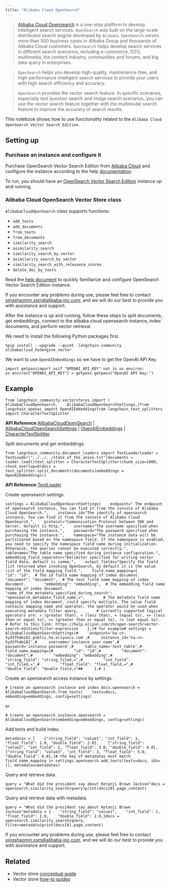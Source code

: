 ```yaml
---
title: "Alibaba Cloud OpenSearch"
---
```


> [Alibaba Cloud Opensearch](https://www.alibabacloud.com/product/opensearch) is a one-stop platform to develop intelligent search services. `OpenSearch` was built on the large-scale distributed search engine developed by `Alibaba`. `OpenSearch` serves more than 500 business cases in Alibaba Group and thousands of Alibaba Cloud customers. `OpenSearch` helps develop search services in different search scenarios, including e-commerce, O2O, multimedia, the content industry, communities and forums, and big data query in enterprises.

> `OpenSearch` helps you develop high-quality, maintenance-free, and high-performance intelligent search services to provide your users with high search efficiency and accuracy.

> `OpenSearch` provides the vector search feature. In specific scenarios, especially test question search and image search scenarios, you can use the vector search feature together with the multimodal search feature to improve the accuracy of search results.

This notebook shows how to use functionality related to the `Alibaba Cloud OpenSearch Vector Search Edition`.

## Setting up

### Purchase an instance and configure it

Purchase OpenSearch Vector Search Edition from [Alibaba Cloud](https://opensearch.console.aliyun.com) and configure the instance according to the help [documentation](https://help.aliyun.com/document_detail/463198.html?spm=a2c4g.465092.0.0.2cd15002hdwavO).

To run, you should have an [OpenSearch Vector Search Edition](https://opensearch.console.aliyun.com) instance up and running.

### Alibaba Cloud OpenSearch Vector Store class

`AlibabaCloudOpenSearch` class supports functions:

* `add_texts`
* `add_documents`
* `from_texts`
* `from_documents`
* `similarity_search`
* `asimilarity_search`
* `similarity_search_by_vector`
* `asimilarity_search_by_vector`
* `similarity_search_with_relevance_scores`
* `delete_doc_by_texts`

Read the [help document](https://www.alibabacloud.com/help/en/opensearch/latest/vector-search) to quickly familiarize and configure OpenSearch Vector Search Edition instance.

If you encounter any problems during use, please feel free to contact [xingshaomin.xsm@alibaba-inc.com](mailto:xingshaomin.xsm@alibaba-inc.com), and we will do our best to provide you with assistance and support.

After the instance is up and running, follow these steps to split documents, get embeddings, connect to the alibaba cloud opensearch instance, index documents, and perform vector retrieval.

We need to install the following Python packages first.

```
%pip install --upgrade --quiet  langchain-community alibabacloud_ha3engine_vector
```

We want to use `OpenAIEmbeddings` so we have to get the OpenAI API Key.

```
import getpassimport osif "OPENAI_API_KEY" not in os.environ:    os.environ["OPENAI_API_KEY"] = getpass.getpass("OpenAI API Key:")
```

## Example

```
from langchain_community.vectorstores import (    AlibabaCloudOpenSearch,    AlibabaCloudOpenSearchSettings,)from langchain_openai import OpenAIEmbeddingsfrom langchain_text_splitters import CharacterTextSplitter
```

**API Reference:**[AlibabaCloudOpenSearch](https://python.langchain.com/api_reference/community/vectorstores/langchain_community.vectorstores.alibabacloud_opensearch.AlibabaCloudOpenSearch.html) | [AlibabaCloudOpenSearchSettings](https://python.langchain.com/api_reference/community/vectorstores/langchain_community.vectorstores.alibabacloud_opensearch.AlibabaCloudOpenSearchSettings.html) | [OpenAIEmbeddings](https://python.langchain.com/api_reference/openai/embeddings/langchain_openai.embeddings.base.OpenAIEmbeddings.html) | [CharacterTextSplitter](https://python.langchain.com/api_reference/text_splitters/character/langchain_text_splitters.character.CharacterTextSplitter.html)

Split documents and get embeddings.

```
from langchain_community.document_loaders import TextLoaderloader = TextLoader("../../../state_of_the_union.txt")documents = loader.load()text_splitter = CharacterTextSplitter(chunk_size=1000, chunk_overlap=0)docs = text_splitter.split_documents(documents)embeddings = OpenAIEmbeddings()
```

**API Reference:**[TextLoader](https://python.langchain.com/api_reference/community/document_loaders/langchain_community.document_loaders.text.TextLoader.html)

Create opensearch settings.

```
settings = AlibabaCloudOpenSearchSettings(    endpoint=" The endpoint of opensearch instance, You can find it from the console of Alibaba Cloud OpenSearch.",    instance_id="The identify of opensearch instance, You can find it from the console of Alibaba Cloud OpenSearch.",    protocol="Communication Protocol between SDK and Server, default is http.",    username="The username specified when purchasing the instance.",    password="The password specified when purchasing the instance.",    namespace="The instance data will be partitioned based on the namespace field. If the namespace is enabled, you need to specify the namespace field name during initialization. Otherwise, the queries cannot be executed correctly.",    tablename="The table name specified during instance configuration.",    embedding_field_separator="Delimiter specified for writing vector field data, default is comma.",    output_fields="Specify the field list returned when invoking OpenSearch, by default it is the value list of the field mapping field.",    field_name_mapping={        "id": "id",  # The id field name mapping of index document.        "document": "document",  # The text field name mapping of index document.        "embedding": "embedding",  # The embedding field name mapping of index document.        "name_of_the_metadata_specified_during_search": "opensearch_metadata_field_name,=",        # The metadata field name mapping of index document, could specify multiple, The value field contains mapping name and operator, the operator would be used when executing metadata filter query,        # Currently supported logical operators are: > (greater than), < (less than), = (equal to), <= (less than or equal to), >= (greater than or equal to), != (not equal to).        # Refer to this link: https://help.aliyun.com/zh/open-search/vector-search-edition/filter-expression    },)# for example# settings = AlibabaCloudOpenSearchSettings(#     endpoint='ha-cn-5yd3fhdm102.public.ha.aliyuncs.com',#     instance_id='ha-cn-5yd3fhdm102',#     username='instance user name',#     password='instance password',#     table_name='test_table',#     field_name_mapping={#         "id": "id",#         "document": "document",#         "embedding": "embedding",#         "string_field": "string_filed,=",#         "int_field": "int_filed,=",#         "float_field": "float_field,=",#         "double_field": "double_field,="##     },# )
```

Create an opensearch access instance by settings.

```
# Create an opensearch instance and index docs.opensearch = AlibabaCloudOpenSearch.from_texts(    texts=docs, embedding=embeddings, config=settings)
```

or

```
# Create an opensearch instance.opensearch = AlibabaCloudOpenSearch(embedding=embeddings, config=settings)
```

Add texts and build index.

```
metadatas = [    {"string_field": "value1", "int_field": 1, "float_field": 1.0, "double_field": 2.0},    {"string_field": "value2", "int_field": 2, "float_field": 3.0, "double_field": 4.0},    {"string_field": "value3", "int_field": 3, "float_field": 5.0, "double_field": 6.0},]# the key of metadatas must match field_name_mapping in settings.opensearch.add_texts(texts=docs, ids=[], metadatas=metadatas)
```

Query and retrieve data.

```
query = "What did the president say about Ketanji Brown Jackson"docs = opensearch.similarity_search(query)print(docs[0].page_content)
```

Query and retrieve data with metadata.

```
query = "What did the president say about Ketanji Brown Jackson"metadata = {    "string_field": "value1",    "int_field": 1,    "float_field": 1.0,    "double_field": 2.0,}docs = opensearch.similarity_search(query, filter=metadata)print(docs[0].page_content)
```

If you encounter any problems during use, please feel free to contact [xingshaomin.xsm@alibaba-inc.com](mailto:xingshaomin.xsm@alibaba-inc.com), and we will do our best to provide you with assistance and support.

## Related

* Vector store [conceptual guide](/oss/concepts/vectorstores)
* Vector store [how-to guides](/oss/how_to/#vector-stores)
